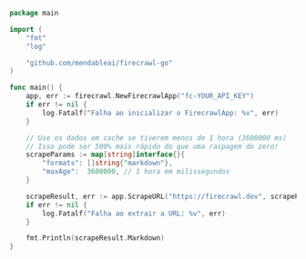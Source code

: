 ```go Go
package main

import (
    "fmt"
    "log"

    "github.com/mendableai/firecrawl-go"
)

func main() {
    app, err := firecrawl.NewFirecrawlApp("fc-YOUR_API_KEY")
    if err != nil {
        log.Fatalf("Falha ao inicializar o FirecrawlApp: %v", err)
    }

    // Use os dados em cache se tiverem menos de 1 hora (3600000 ms)
    // Isso pode ser 500% mais rápido do que uma raspagem do zero!
    scrapeParams := map[string]interface{}{
        "formats": []string{"markdown"},
        "maxAge":  3600000, // 1 hora em milissegundos
    }

    scrapeResult, err := app.ScrapeURL("https://firecrawl.dev", scrapeParams)
    if err != nil {
        log.Fatalf("Falha ao extrair a URL: %v", err)
    }

    fmt.Println(scrapeResult.Markdown)
}
```
